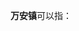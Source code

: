 '''万安镇'''可以指：
{{PRC admin/disambig|13/06/35/105/000|14/08/25/105/000|14/10/24/107/000|34/10/22/102/000|35/04/28/101/000|35/08/02/104/000|51/01/22/122/000|51/06/26/100/000|51/07/22/122/000}}
{{disambig|cat=三字中国镇名消歧义}}